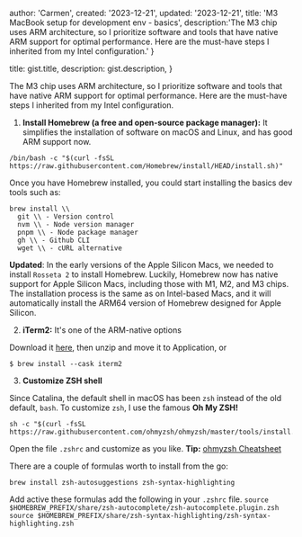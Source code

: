 
  author: 'Carmen',
  created: '2023-12-21',
  updated: '2023-12-21',
  title: 'M3 MacBook setup for development env - basics',
  description:'The M3 chip uses ARM architecture, so I prioritize software and tools that have native ARM support for optimal performance. Here are the must-have steps I inherited from my Intel configuration.'
}

  title: gist.title,
  description: gist.description,
}


The M3 chip uses ARM architecture, so I prioritize software and tools that have native ARM support for optimal performance. 
Here are the must-have steps I inherited from my Intel configuration.



1. **Install Homebrew (a free and open-source package manager):**
It simplifies the installation of software on macOS and Linux, and has good ARM support now.

```
/bin/bash -c "$(curl -fsSL https://raw.githubusercontent.com/Homebrew/install/HEAD/install.sh)"
```

Once you have Homebrew installed, you could start installing the basics dev tools such as:


```shell
brew install \\
  git \\ - Version control
  nvm \\ - Node version manager
  pnpm \\ - Node package manager
  gh \\ - Github CLI
  wget \\ - cURL alternative

```

**Updated**:
In the early versions of the Apple Silicon Macs, we needed to install `Rosseta 2` to install Homebrew.
Luckily, Homebrew now has native support for Apple Silicon Macs, including those with M1, M2, and M3 chips. The installation process is the same as on Intel-based Macs, and it will automatically install the ARM64 version of Homebrew designed for Apple Silicon.


2. **iTerm2:** It's one of the ARM-native options

Download it [here](https://iterm2.com/downloads.html), then unzip and move it to Application, or 

```
$ brew install --cask iterm2
````

3. **Customize ZSH shell**

 Since Catalina, the default shell in macOS has been `zsh` instead of the old default, `bash`. To customize `zsh`, I use the famous **Oh My ZSH!**

``` 
sh -c "$(curl -fsSL https://raw.githubusercontent.com/ohmyzsh/ohmyzsh/master/tools/install.sh)"
````

Open the file `.zshrc` and customize as you like. **Tip:** [ohmyzsh Cheatsheet](https://github.com/ohmyzsh/ohmyzsh/wiki/Cheatsheet)

There are a couple of formulas worth to install from the go: 

```
brew install zsh-autosuggestions zsh-syntax-highlighting
``` 

Add active these formulas add the following in your `.zshrc` file.
`
source $HOMEBREW_PREFIX/share/zsh-autocomplete/zsh-autocomplete.plugin.zsh
source $HOMEBREW_PREFIX/share/zsh-syntax-highlighting/zsh-syntax-highlighting.zsh
`

